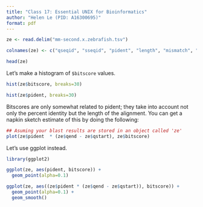 ```yaml
---
title: "Class 17: Essential UNIX for Bioinformatics"
author: "Helen Le (PID: A16300695)"
format: pdf
---
```


```r
ze <- read.delim("mm-second.x.zebrafish.tsv")

colnames(ze) <- c("qseqid", "sseqid", "pident", "length", "mismatch", "gapopen", "qstart", "qend", "sstart", "send", "evalue", "bitscore")

head(ze)
```

Let's make a histogram of `$bitscore` values.
```r
hist(ze$bitscore, breaks=30)

hist(ze$pident, breaks=30)
```

Bitscores are only somewhat related to pident; they take into account not only the percent identity but the length of the alignment. You can get a napkin sketch estimate of this by doing the following:
```r
## Asuming your blast results are stored in an object called 'ze'
plot(ze$pident  * (ze$qend - ze$qstart), ze$bitscore)
```

Let's use ggplot instead.

```r
library(ggplot2)

ggplot(ze, aes(pident, bitscore)) +
  geom_point(alpha=0.1)
```

```r
ggplot(ze, aes((ze$pident * (ze$qend - ze$qstart)), bitscore)) +
  geom_point(alpha=0.1) +
  geom_smooth()
```

